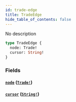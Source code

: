 ```yaml
---
id: trade-edge
title: TradeEdge
hide_table_of_contents: false
---
```



No description

```graphql
type TradeEdge {
  node: Trade!
  cursor: String!
}
```


### Fields

#### [`node`](#) ([`Trade!`](/docs/mainnet/graphql/objects/trade))




#### [`cursor`](#) ([`String!`](/docs/mainnet/graphql/scalars/string))






